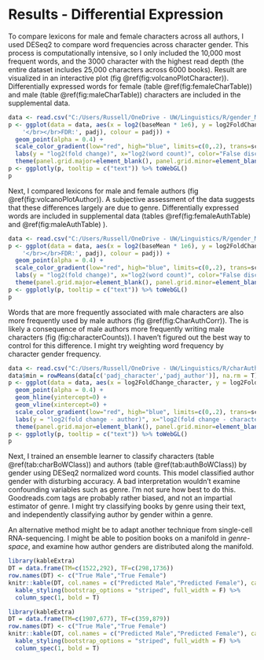 # Results - Differential Expression

To compare lexicons for male and female characters across all authors, I used DESeq2 to compare word frequencies across character gender. This process is computationally intensive, so I only included the 10,000 most frequent words, and the 3000 character with the highest read depth (the entire dataset includes 25,000 characters across 6000 books). Result are visualized in an interactive plot (fig \@ref(fig:volcanoPlotCharacter)). Differentially expressed words for female (table \@ref(fig:femaleCharTable)) and male (table \@ref(fig:maleCharTable)) characters are included in the supplemental data. 

```r
data <- read.csv("C:/Users/Russell/OneDrive - UW/Linguistics/R/gender_M_vs_F_char.csv")
p <- ggplot(data = data, aes(x = log2(baseMean * 1e6), y = log2FoldChange, text=paste(X,
    '</br></br>FDR:', padj), colour = padj)) +
  geom_point(alpha = 0.4) +  
  scale_color_gradient(low="red", high="blue", limits=c(0,.2), trans=scales::pseudo_log_trans(.000001), breaks=c(0,.001,.01,.05,.2)) +
  labs(y = "log2(fold change)", x="log2(word count)", color="False discovery rate") + 
  theme(panel.grid.major=element_blank(), panel.grid.minor=element_blank(), panel.backgroun=element_blank(), axis.line=element_line(colour="black")) 
p <- ggplotly(p, tooltip = c("text")) %>% toWebGL()
p
```

Next, I compared lexicons for male and female authors (fig \@ref(fig:volcanoPlotAuthor)). A subjective assessment of the data suggests that these differences largely are due to genre. Differentially expressed words are included in supplemental data (tables \@ref(fig:femaleAuthTable) and \@ref(fig:maleAuthTable) ).

```r
data <- read.csv("C:/Users/Russell/OneDrive - UW/Linguistics/R/gender_M_vs_F.csv")
p <- ggplot(data = data, aes(x = log2(baseMean * 1e6), y = log2FoldChange, text=paste(X,
    '</br></br>FDR:', padj), colour = padj)) +
  geom_point(alpha = 0.4) +  
  scale_color_gradient(low="red", high="blue", limits=c(0,.2), trans=scales::pseudo_log_trans(.000001), breaks=c(0,.001,.01,.05,.2)) +
  labs(y = "log2(fold change)", x="log2(word count)", color="False discovery rate") + 
  theme(panel.grid.major=element_blank(), panel.grid.minor=element_blank(), panel.backgroun=element_blank(), axis.line=element_line(colour="black")) 
p <- ggplotly(p, tooltip = c("text")) %>% toWebGL()
p
```

Words that are more frequently associated with male characters are also more frequently used by male authors (fig \@ref(fig:CharAuthCorr)). The is likely a consequence of male authors more frequently writing male characters (fig \ref(fig:characterCounts)). I haven’t figured out the best way to control for this difference. I might try weighting word frequency by character gender frequency.

```r
data <- read.csv("C:/Users/Russell/OneDrive - UW/Linguistics/R/charAuthJoined.csv")
data$min = rowMeans(data[c('padj_character','padj_author')], na.rm = T)
p <- ggplot(data = data, aes(x = log2FoldChange_character, y = log2FoldChange_author, color=min, text=Word)) +
  geom_point(alpha = 0.4) +  
  geom_hline(yintercept=0) +
  geom_vline(xintercept=0) +
  scale_color_gradient(low="red", high="blue", limits=c(0,.2), trans=scales::pseudo_log_trans(.000001), breaks=c(0,.001,.01,.05,.2)) +
  labs(y = "log2(fold change - author)", x="log2(fold change - character)", color="False discovery rate") + 
  theme(panel.grid.major=element_blank(), panel.grid.minor=element_blank(), panel.backgroun=element_blank(), axis.line=element_line(colour="black"), ) 
p <- ggplotly(p, tooltip = c("text")) %>% toWebGL()
p
```


Next, I trained an ensemble learner to classify characters (table \@ref(tab:charBoWClass)) and authors (table \@ref(tab:authBoWClass)) by gender using DESeq2 normalized word counts. This model classified author gender with disturbing accuracy. A bad interpretation wouldn’t examine confounding variables such as genre. I’m not sure how best to do this. Goodreads.com tags are probably rather biased, and not an impartial estimator of genre. I might try classifying books by genre using their text, and independently classifying author by gender within a genre.

An alternative method might be to adapt another technique from single-cell RNA-sequencing. I might be able to position books on a manifold in *genre-space*, and examine how author genders are distributed along the manifold. 

```r
library(kableExtra)
DT = data.frame(TM=c(1522,292), TF=c(298,1736))
row.names(DT) <- c("True Male","True Female")
knitr::kable(DT, col.names = c("Predicted Male","Predicted Female"), caption = 'predicted author gender using bag of words.') %>%
  kable_styling(bootstrap_options = "striped", full_width = F) %>%
  column_spec(1, bold = T)
```

```r
library(kableExtra)
DT = data.frame(TM=c(1907,677), TF=c(359,879))
row.names(DT) <- c("True Male","True Female")
knitr::kable(DT, col.names = c("Predicted Male","Predicted Female"), caption = 'Predicted character gender using bag of words.') %>%
  kable_styling(bootstrap_options = "striped", full_width = F) %>%
  column_spec(1, bold = T)
```







